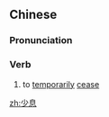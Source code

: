 ==Chinese==
{{zh-forms}}

===Pronunciation===
{{zh-pron
|m=shǎo息
|cat=v
}}

===Verb===
{{zh-verb}}

# {{lb|zh|literary}} to [[temporarily]] [[cease]]

[[zh:少息]]